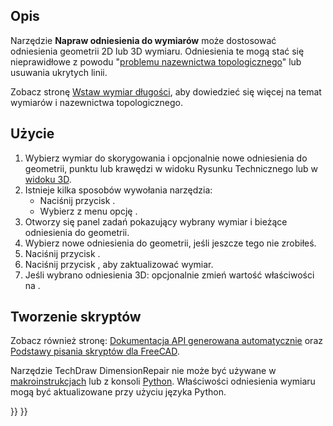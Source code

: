 <languages/>

<div class="mw-translate-fuzzy">
{{Docnav/pl
|[[TechDraw_LandmarkDimension/pl|Wstaw wymiar przestrzenny]]
|[[TechDraw_LinkDimension/pl|Powiąż wymiar z geometrią 3D]]
|[[TechDraw_Workbench/pl|środowisko pracy Rysunek Techniczny]]
|IconL=TechDraw_LandmarkDimension.svg
|IconR=TechDraw_LinkDimension.svg
|IconC=Workbench_TechDraw.svg
}}
</div>

{{GuiCommand/pl
|Name=TechDraw DimensionRepair
|Name/pl=Rysunek Techniczny: Napraw odniesienia do wymiarów
|MenuLocation=Rysunek Techniczny → Wymiary → Napraw odniesienia do wymiarów
|Workbenches=[[TechDraw_Workbench/pl|Rysunek Techniczny]]
|Version=0.21
|SeeAlso=[[TechDraw_LengthDimension/pl|Wstaw wymiar długości]]
}}

<span id="Description"></span>
==Opis==

Narzędzie '''Napraw odniesienia do wymiarów''' może dostosować odniesienia geometrii 2D lub 3D wymiaru. Odniesienia te mogą stać się nieprawidłowe z powodu "[[Topological_naming_problem/pl|problemu nazewnictwa topologicznego]]" lub usuwania ukrytych linii.

Zobacz stronę [[TechDraw_LengthDimension/pl#Ograniczenia|Wstaw wymiar długości]], aby dowiedzieć się więcej na temat wymiarów i nazewnictwa topologicznego.

<span id="Usage"></span>
==Użycie==

# Wybierz wymiar do skorygowania i opcjonalnie nowe odniesienia do geometrii, punktu lub krawędzi w widoku Rysunku Technicznego lub w [[3D_view/pl|widoku 3D]].
# Istnieje kilka sposobów wywołania narzędzia:
#* Naciśnij przycisk {{Button|[[Image:TechDraw_DimensionRepair.svg|16px]] '''Napraw odniesienia do wymiarów'''}}.
#* Wybierz z menu opcję {{MenuCommand|Rysunek Techniczny → Wymiary → [[Image:TechDraw_DimensionRepair.svg|16px]] Napraw odniesienia do wymiarów}}.
# Otworzy się panel zadań {{MenuCommand|Naprawa wymiaru}} pokazujący wybrany wymiar i bieżące odniesienia do geometrii.
# Wybierz nowe odniesienia do geometrii, jeśli jeszcze tego nie zrobiłeś.
# Naciśnij przycisk {{Button|Zamień odwołania na aktualnie wybrane}}.
# Naciśnij przycisk {{Button|OK}}, aby zaktualizować wymiar.
# Jeśli wybrano odniesienia 3D: opcjonalnie zmień wartość właściwości {{PropertyData|Tyo pomiaru}} na {{True/pl}}.

<span id="Scripting"></span>
==Tworzenie skryptów==

Zobacz również stronę: [https://freecad.github.io/SourceDoc/ Dokumentacja API generowana automatycznie] oraz [[FreeCAD_Scripting_Basics/pl|Podstawy pisania skryptów dla FreeCAD]].

Narzędzie TechDraw DimensionRepair nie może być używane w [[Macros/pl|makroinstrukcjach]] lub z konsoli [[Python/pl|Python]]. Właściwości odniesienia wymiaru mogą być aktualizowane przy użyciu języka Python.


<div class="mw-translate-fuzzy">
{{Docnav/pl
|[[TechDraw_LandmarkDimension/pl|Wstaw wymiar przestrzenny]]
|[[TechDraw_LinkDimension/pl|Powiąż wymiar z geometrią 3D]]
|[[TechDraw_Workbench/pl|środowisko pracy Rysunek Techniczny]]
|IconL=TechDraw_LandmarkDimension.svg
|IconR=TechDraw_LinkDimension.svg
|IconC=Workbench_TechDraw.svg
}}
</div>

{{TechDraw_Tools_navi{{#translation:}}}}
{{Userdocnavi{{#translation:}}}}